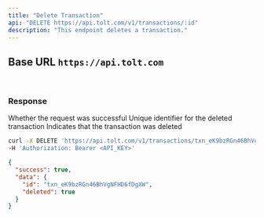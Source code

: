 ```yaml
---
title: "Delete Transaction"
api: "DELETE https://api.tolt.com/v1/transactions/:id"
description: "This endpoint deletes a transaction."
---
```


## Base URL `https://api.tolt.com`

<br />

### Response

<ResponseField name="success" type="boolean">
  Whether the request was successful
</ResponseField>

<ResponseField name="data" type="object">
  <Expandable title="properties" defaultOpen={true}>
    <ResponseField name="id" type="string">
      Unique identifier for the deleted transaction
    </ResponseField>
    <ResponseField name="deleted" type="boolean">
      Indicates that the transaction was deleted
    </ResponseField>
  </Expandable>
</ResponseField>

<RequestExample>

```bash cURL
curl -X DELETE 'https://api.tolt.com/v1/transactions/txn_eK9bzRGn46BhVgNFHD6fDgXW' \
-H 'Authorization: Bearer <API_KEY>'
```

</RequestExample>

<ResponseExample>

```json Response
{
  "success": true,
  "data": {
    "id": "txn_eK9bzRGn46BhVgNFHD6fDgXW",
    "deleted": true
  }
}
```

</ResponseExample>
